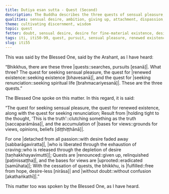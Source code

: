 ```yaml
---
title: Dutiya esan sutta - Quest (Second)
description: The Buddha describes the three quests of sensual pleasure, renewed existence, and spiritual life as the result of holding tight to the thought 'This is the truth' and the accumulation of bases for views.
qualities: sensual desire, ambition, giving up, attachment, dispassion, quenching, ending
theme: cultivating discernment, wisdom
topic: quest
fetter: doubt, sensual desire, desire for fine-material existence, desire for immaterial existence, ignorance
tags: iti, iti50-99, quest, pursuit, sensual pleasure, renewed existence, spiritual life, cessation, cease, desireless, fulfilled, without doubt, buddha
slug: iti55
---
```


This was said by the Blessed One, said by the Arahant, as I have heard:

“Bhikkhus, there are these three |quests::searches, pursuits [esanā]|. What three? The quest for seeking sensual pleasure, the quest for |renewed existence::seeking existence [bhavesanā]|, and the quest for |seeking renunciation::seeking spiritual life [brahmacariyesanā]|. These are the three quests.”

The Blessed One spoke on this matter. In this regard, it is said:

“The quest for seeking sensual pleasure, the quest for renewed existence,
along with the quest for seeking renunciation; 
Result from |holding tight to the thought, 'This is the truth'::clutching something as the truth [saccaparāmāsa]|,
and the accumulation of |bases for views::grounds for views, opinions, beliefs [diṭṭhiṭṭhānā]|.

For one |detached from all passion::with desire faded away [sabbarāgaviratta]|,
|who is liberated through the exhaustion of craving::who is released through the depletion of desire [taṇhakkhayavimutti]|;
Quests are |renounced::given up, relinquished [paṭinissaṭṭha]|,
and the bases for views are |uprooted::eradicated [samūhata]|;
With the cessation of quests, the bhikkhu,
is |fulfilled::free from hope, desire-less [nirāsa]| and |without doubt::without confusion [akathaṅkathī]|.”

This matter too was spoken by the Blessed One, as I have heard.